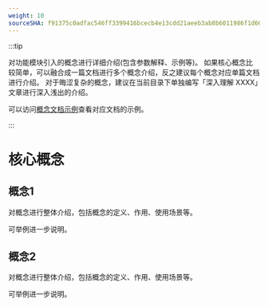 ```yaml
---
weight: 10
sourceSHA: f91375c0adfac546ff3399416bcecb4e13cdd21aeeb3ab8b6011986f1d6001f0
---
```


:::tip

对功能模块引入的概念进行详细介绍(包含参数解释、示例等)。
如果核心概念比较简单，可以融合成一篇文档进行多个概念介绍，反之建议每个概念对应单篇文档进行介绍。
对于晦涩复杂的概念，建议在当前目录下单独编写「深入理解 XXXX」文章进行深入浅出的介绍。

可以访问[概念文档示例](https://product-doc-guide.alauda.cn/template/concept/core_example.html)查看对应文档的示例。

:::

# 核心概念

## 概念1

对概念进行整体介绍，包括概念的定义、作用、使用场景等。

可举例进一步说明。

## 概念2

对概念进行整体介绍，包括概念的定义、作用、使用场景等。

可举例进一步说明。

